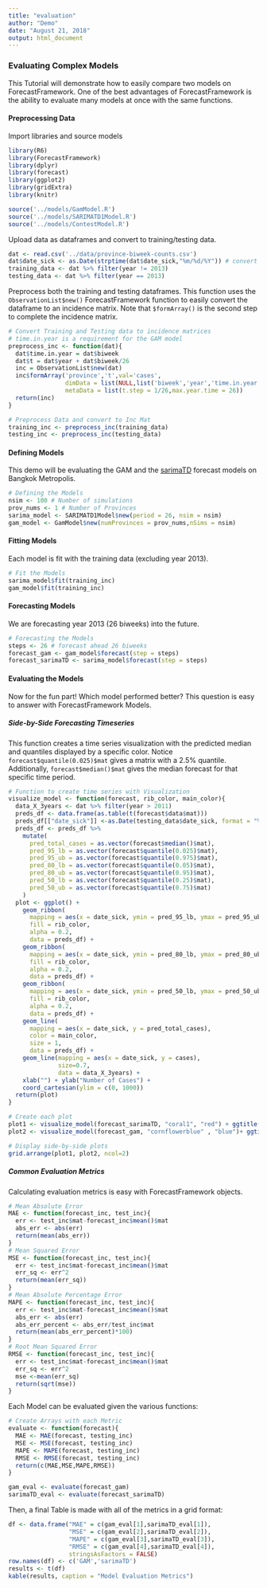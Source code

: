 ```yaml
---
title: "evaluation"
author: "Demo"
date: "August 21, 2018"
output: html_document
---
```


### Evaluating Complex Models
This Tutorial will demonstrate how to easily compare two models on ForecastFramework. One of the best advantages of ForecastFramework is the ability to evaluate many models at once with the same functions.

#### Preprocessing Data
Import libraries and source models
```r
library(R6)
library(ForecastFramework)
library(dplyr)
library(forecast)
library(ggplot2)
library(gridExtra)
library(knitr)

source('../models/GamModel.R')
source('../models/SARIMATD1Model.R')
source('../models/ContestModel.R')
```

Upload data as dataframes and convert to training/testing data. 
```r
dat <- read.csv('../data/province-biweek-counts.csv')
dat$date_sick <- as.Date(strptime(dat$date_sick,"%m/%d/%Y")) # convert to date values
training_data <- dat %>% filter(year != 2013)
testing_data <- dat %>% filter(year == 2013)
```

Preprocess both the training and testing dataframes. This function uses the `ObservationList$new()` ForecastFramework function to easily convert the dataframe to an incidence matrix. Note that `$formArray()` is the second step to complete the incidence matrix.
```r
# Convert Training and Testing data to incidence matrices
# time.in.year is a requirement for the GAM model
preprocess_inc <- function(dat){
  dat$time.in.year = dat$biweek
  dat$t = dat$year + dat$biweek/26
  inc = ObservationList$new(dat)
  inc$formArray('province','t',val='cases',
                dimData = list(NULL,list('biweek','year','time.in.year','t')),
                metaData = list(t.step = 1/26,max.year.time = 26))
  return(inc)
}

# Preprocess Data and convert to Inc Mat
training_inc <- preprocess_inc(training_data)
testing_inc <- preprocess_inc(testing_data)
```

#### Defining Models
This demo will be evaluating the GAM and the [sarimaTD](https://github.com/reichlab/sarimaTD/blob/master/vignettes/sarimaTD.Rmd) forecast models on Bangkok Metropolis.

```r
# Defining the Models
nsim <- 100 # Number of simulations 
prov_nums <- 1 # Number of Provinces
sarima_model <- SARIMATD1Model$new(period = 26, nsim = nsim)
gam_model <- GamModel$new(numProvinces = prov_nums,nSims = nsim)
```

#### Fitting Models
Each model is fit with the training data (excluding year 2013).

```r
# Fit the Models 
sarima_model$fit(training_inc)
gam_model$fit(training_inc)
```

#### Forecasting Models
We are forecasting year 2013 (26 biweeks) into the future.
```r
# Forecasting the Models
steps <- 26 # forecast ahead 26 biweeks
forecast_gam <- gam_model$forecast(step = steps)
forecast_sarimaTD <- sarima_model$forecast(step = steps)
```

#### Evaluating the Models
Now for the fun part! Which model performed better? This question is easy to answer with ForecastFramework Models.

##### Side-by-Side Forecasting Timeseries
This function creates a time series visualization with the predicted median and quantiles displayed by a specific color. Notice `forecast$quantile(0.025)$mat` gives a matrix with a 2.5% quantile. Additionally, `forecast$median()$mat` gives the median forecast for that specific time period.
```r
# Function to create time series with Visualization
visualize_model <- function(forecast, rib_color, main_color){
  data_X_3years <- dat %>% filter(year > 2011)
  preds_df <- data.frame(as.table(t(forecast$data$mat)))
  preds_df[["date_sick"]] <-as.Date(testing_data$date_sick, format = "%d/%m/%Y")
  preds_df <- preds_df %>%
    mutate( 
      pred_total_cases = as.vector(forecast$median()$mat),
      pred_95_lb = as.vector(forecast$quantile(0.025)$mat),
      pred_95_ub = as.vector(forecast$quantile(0.975)$mat),
      pred_80_lb = as.vector(forecast$quantile(0.05)$mat),
      pred_80_ub = as.vector(forecast$quantile(0.95)$mat),
      pred_50_lb = as.vector(forecast$quantile(0.25)$mat),
      pred_50_ub = as.vector(forecast$quantile(0.75)$mat)
    )
  plot <- ggplot() +
    geom_ribbon(
      mapping = aes(x = date_sick, ymin = pred_95_lb, ymax = pred_95_ub),
      fill = rib_color,
      alpha = 0.2,
      data = preds_df) +
    geom_ribbon(
      mapping = aes(x = date_sick, ymin = pred_80_lb, ymax = pred_80_ub),
      fill = rib_color,
      alpha = 0.2,
      data = preds_df) +
    geom_ribbon(
      mapping = aes(x = date_sick, ymin = pred_50_lb, ymax = pred_50_ub),
      fill = rib_color,
      alpha = 0.2,
      data = preds_df) +
    geom_line(
      mapping = aes(x = date_sick, y = pred_total_cases),
      color = main_color,
      size = 1,
      data = preds_df) + 
    geom_line(mapping = aes(x = date_sick, y = cases),
              size=0.7,
              data = data_X_3years) +
    xlab("") + ylab("Number of Cases") +
    coord_cartesian(ylim = c(0, 1000))
  return(plot)
}

# Create each plot
plot1 <- visualize_model(forecast_sarimaTD, "coral1", "red") + ggtitle("SARIMATD")
plot2 <- visualize_model(forecast_gam, "cornflowerblue" , "blue")+ ggtitle("GAM")

# Display side-by-side plots
grid.arrange(plot1, plot2, ncol=2)
```

##### Common Evaluation Metrics
Calculating evaluation metrics is easy with ForecastFramework objects.
```r
# Mean Absolute Error
MAE <- function(forecast_inc, test_inc){
  err <- test_inc$mat-forecast_inc$mean()$mat
  abs_err <- abs(err)
  return(mean(abs_err))
}
# Mean Squared Error
MSE <- function(forecast_inc, test_inc){
  err <- test_inc$mat-forecast_inc$mean()$mat
  err_sq <- err^2
  return(mean(err_sq))
}
# Mean Absolute Percentage Error
MAPE <- function(forecast_inc, test_inc){
  err <- test_inc$mat-forecast_inc$mean()$mat
  abs_err <- abs(err)
  abs_err_percent <- abs_err/test_inc$mat
  return(mean(abs_err_percent)*100)
}
# Root Mean Squared Error
RMSE <- function(forecast_inc, test_inc){
  err <- test_inc$mat-forecast_inc$mean()$mat
  err_sq <- err^2
  mse <-mean(err_sq)
  return(sqrt(mse))
}
```

Each Model can be evaluated given the various functions:
```r
# Create Arrays with each Metric
evaluate <- function(forecast){
  MAE <- MAE(forecast, testing_inc)
  MSE <- MSE(forecast, testing_inc)
  MAPE <- MAPE(forecast, testing_inc)
  RMSE <- RMSE(forecast, testing_inc)
  return(c(MAE,MSE,MAPE,RMSE))
}

gam_eval <- evaluate(forecast_gam)
sarimaTD_eval <- evaluate(forecast_sarimaTD)
```

Then, a final Table is made with all of the metrics in a grid format:
```r
df <- data.frame("MAE" = c(gam_eval[1],sarimaTD_eval[1]),
                 "MSE" = c(gam_eval[2],sarimaTD_eval[2]),
                 "MAPE" = c(gam_eval[3],sarimaTD_eval[3]),
                 "RMSE" = c(gam_eval[4],sarimaTD_eval[4]),
                 stringsAsFactors = FALSE)
row.names(df) <- c('GAM','sarimaTD')
results <- t(df)
kable(results, caption = "Model Evaluation Metrics")
```

